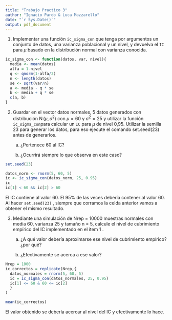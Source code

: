 ```yaml
---
title: "Trabajo Practico 3"
author: "Ignacio Pardo & Luca Mazzarello"
date: "`r Sys.Date()`"
output: pdf_document
---
```


1.  Implementar una función `ic_sigma_con` que tenga por argumentos un conjunto de datos, una varianza poblacional y un nivel, y devuelva el `IC` para $\mu$ basado en la distribución normal con varianza conocida.

```r

ic_sigma_con <- function(datos, var, nivel){
  media <- mean(datos)
  alfa = 1-nivel
  q <- qnorm(1-alfa/2)
  n <- length(datos)
  se <- sqrt(var/n)
  a <- media - q * se
  b <- media + q * se
  c(a, b)
}
```

2.  Guardar en el vector datos normales, 5 datos generados con distribución $\operatorname{N}(\mu, \sigma^2)$ con $\mu = 60$ y $\sigma^2 = 25$ y utilizar la función `ic_sigma_con`para calcular un `IC` para $\mu$ de nivel 0,95. Utilizar la semilla 23 para generar los datos, para eso ejecute el comando set.seed(23) antes de generarlos.
    a.  ¿Pertenece 60 al IC?

    b.  ¿Ocurrirá siempre lo que observa en este caso?

```r

set.seed(23)

datos_norm <- rnorm(5, 60, 5)
ic <- ic_sigma_con(datos_norm, 25, 0.95)
ic
ic[1] < 60 && ic[2] > 60
```

El IC contiene al valor 60. El 95% de las veces debería contener al valor 60. Al hacer `set.seed(23)` , siempre que corramos la celda anterior vamos a obtener el mismo resultado.

3.  Mediante una simulación de Nrep = 10000 muestras normales con media 60, varianza 25 y tamaño n = 5, calcule el nivel de cubrimiento empírico del IC implementado en el ítem 1 .
    a.  ¿A qué valor debería aproximarse ese nivel de cubrimiento empírico? ¿por qué?

    b.  ¿Efectivamente se acerca a ese valor?

```r
Nrep = 1000
ic_correctos = replicate(Nrep,{
  datos_normales = rnorm(5, 60, 5)
  ic = ic_sigma_con(datos_normales, 25, 0.95)
  ic[1] <= 60 & 60 <= ic[2]
  }
)

mean(ic_correctos)
```

El valor obtenido se debería acercar al nivel del IC y efectivamente lo hace.
